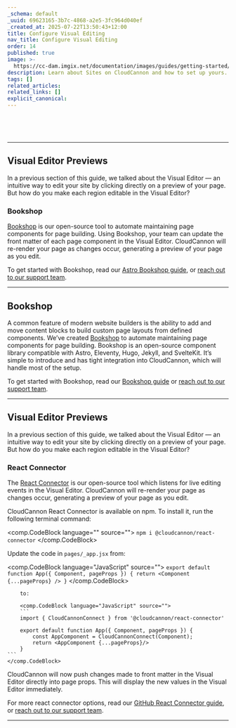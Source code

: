 ```yaml
---
_schema: default
_uuid: 69623165-3b7c-4868-a2e5-3fc964d040ef
_created_at: 2025-07-22T13:50:43+12:00
title: Configure Visual Editing
nav_title: Configure Visual Editing
order: 14
published: true
image: >-
  https://cc-dam.imgix.net/documentation/images/guides/getting-started/guide-thumbnails/CloudCannon-Getting-Started-Thumbnail-Universal.png
description: Learn about Sites on CloudCannon and how to set up yours.
tags: []
related_articles:
related_links: []
explicit_canonical:
---
```

&nbsp;

&nbsp;

---

## Visual Editor Previews

In a previous section of this guide, we talked about the Visual Editor — an intuitive way to edit your site by clicking directly on a preview of your page. But how do you make each region editable in the Visual Editor?

### Bookshop

<a target="_blank" rel="noreferrer noopener" href="https://github.com/CloudCannon/bookshop/">Bookshop</a> is our open-source tool to automate maintaining page components for page building. Using Bookshop, your team can update the front matter of each page component in the Visual Editor. CloudCannon will re-render your page as changes occur, generating a preview of your page as you edit.

To get started with Bookshop, read our <a target="_blank" rel="noreferrer noopener" href="https://cloudcannon.com/documentation/guides/bookshop-astro-guide/">Astro Bookshop guide</a>, or <a target="_blank" rel="noreferrer noopener" href="https://cloudcannon.com/documentation/support/">reach out to our support team</a>.

---

## Bookshop

A common feature of modern website builders is the ability to add and move content blocks to build custom page layouts from defined components. We’ve created <a target="_blank" rel="noopener" href="https://github.com/CloudCannon/bookshop">Bookshop</a> to automate maintaining page components for page building. Bookshop is an open-source component library compatible with Astro, Eleventy, Hugo, Jekyll, and SvelteKit. It’s simple to introduce and has tight integration into CloudCannon, which will handle most of the setup.

To get started with Bookshop, read our <a target="_blank" rel="noopener" href="https://github.com/CloudCannon/bookshop/">Bookshop guide</a> or <a target="_blank" rel="noopener" href="https://cloudcannon.com/documentation/support/">reach out to our support team</a>.

---

## Visual Editor Previews

In a previous section of this guide, we talked about the Visual Editor — an intuitive way to edit your site by clicking directly on a preview of your page. But how do you make each region editable in the Visual Editor?

### React Connector

The <a target="_blank" rel="noreferrer noopener" href="https://github.com/CloudCannon/react-connector">React Connector</a> is our open-source tool which listens for live editing events in the Visual Editor. CloudCannon will re-render your page as changes occur, generating a preview of your page as you edit.

CloudCannon React Connector is available on npm. To install it, run the following terminal command:

<comp.CodeBlock language="" source="">
    ```
        npm i @cloudcannon/react-connector
    ```
    </comp.CodeBlock>

Update the code in `pages/_app.jsx` from:

<comp.CodeBlock language="JavaScript" source="">
    ```
        export default function App({ Component, pageProps }) {
        	return <Component {...pageProps} />
        }
        ```
        </comp.CodeBlock>

        to:

        <comp.CodeBlock language="JavaScript" source="">
        ```
        import { CloudCannonConnect } from '@cloudcannon/react-connector'

        export default function App({ Component, pageProps }) {
        	const AppComponent = CloudCannonConnect(Component);
        	return <AppComponent {...pageProps}/>
        }
    ```
    </comp.CodeBlock>

CloudCannon will now push changes made to front matter in the Visual Editor directly into page props. This will display the new values in the Visual Editor immediately.

For more react connector options, read our <a target="_blank" rel="noreferrer noopener" href="https://github.com/CloudCannon/react-connector">GitHub React Connector guide</a>, or <a target="_blank" rel="noopener" href="https://cloudcannon.com/documentation/support/">reach out to our support team</a>.

---

&nbsp;